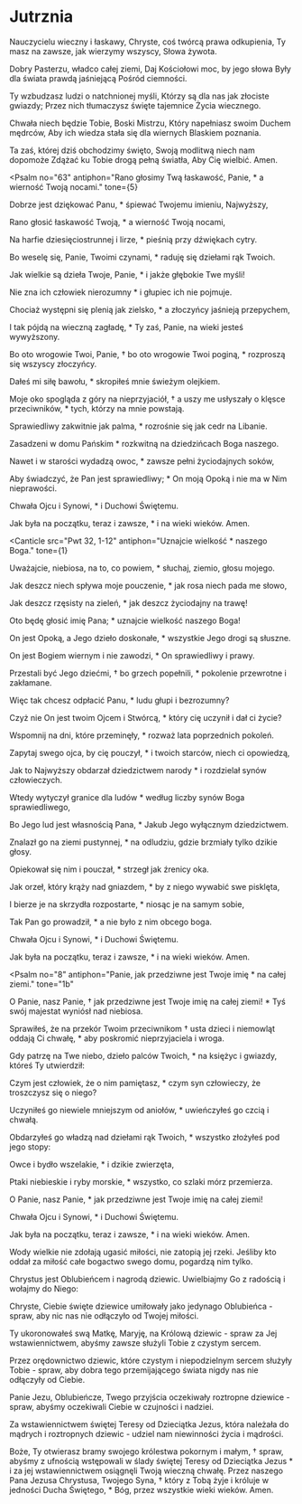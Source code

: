 
# Jutrznia

<Opening />

<Hymn>

Nauczycielu wieczny i łaskawy,
Chryste, coś twórcą prawa odkupienia,
Ty masz na zawsze, jak wierzymy wszyscy,
Słowa żywota.

Dobry Pasterzu, władco całej ziemi,
Daj Kościołowi moc, by jego słowa
Były dla świata prawdą jaśniejącą
Pośród ciemności.

Ty wzbudzasz ludzi o natchnionej myśli,
Którzy są dla nas jak złociste gwiazdy;
Przez nich tłumaczysz święte tajemnice
Życia wiecznego.

Chwała niech będzie Tobie, Boski Mistrzu,
Który napełniasz swoim Duchem mędrców,
Aby ich wiedza stała się dla wiernych
Blaskiem poznania.

Ta zaś, której dziś obchodzimy święto,
Swoją modlitwą niech nam dopomoże
Zdążać ku Tobie drogą pełną światła,
Aby Cię wielbić. Amen.

</Hymn>

<Psalm
  no="63"
  antiphon="Rano głosimy Twą łaskawość, Panie, * a wierność Twoją nocami."
  tone={5}
>

Dobrze jest dziękować Panu, *
śpiewać Twojemu imieniu, Najwyższy,

Rano głosić łaskawość Twoją, *
a wierność Twoją nocami,

Na harfie dziesięciostrunnej i lirze, *
pieśnią przy dźwiękach cytry.

Bo weselę się, Panie, Twoimi czynami, *
raduję się dziełami rąk Twoich.

Jak wielkie są dzieła Twoje, Panie, *
i jakże głębokie Twe myśli!

Nie zna ich człowiek nierozumny *
i głupiec ich nie pojmuje.

Chociaż występni się plenią jak zielsko, *
a złoczyńcy jaśnieją przepychem,

I tak pójdą na wieczną zagładę, *
Ty zaś, Panie, na wieki jesteś wywyższony.

Bo oto wrogowie Twoi, Panie, †
bo oto wrogowie Twoi poginą, *
rozproszą się wszyscy złoczyńcy.

Dałeś mi siłę bawołu, *
skropiłeś mnie świeżym olejkiem.

Moje oko spogląda z góry na nieprzyjaciół, †
a uszy me usłyszały o klęsce przeciwników, *
tych, którzy na mnie powstają.

Sprawiedliwy zakwitnie jak palma, *
rozrośnie się jak cedr na Libanie.

Zasadzeni w domu Pańskim *
rozkwitną na dziedzińcach Boga naszego.

Nawet i w starości wydadzą owoc, *
zawsze pełni życiodajnych soków,

Aby świadczyć, że Pan jest sprawiedliwy; *
On moją Opoką i nie ma w Nim nieprawości.

Chwała Ojcu i Synowi, *
i Duchowi Świętemu.

Jak była na początku, teraz i zawsze, *
i na wieki wieków. Amen.

</Psalm>

<Canticle
  src="Pwt 32, 1-12"
  antiphon="Uznajcie wielkość * naszego Boga."
  tone={1}
>

Uważajcie, niebiosa, na to, co powiem, *
słuchaj, ziemio, głosu mojego.

Jak deszcz niech spływa moje pouczenie, *
jak rosa niech pada me słowo,

Jak deszcz rzęsisty na zieleń, *
jak deszcz życiodajny na trawę!

Oto będę głosić imię Pana; *
uznajcie wielkość naszego Boga!

On jest Opoką, a Jego dzieło doskonałe, *
wszystkie Jego drogi są słuszne.

On jest Bogiem wiernym i nie zawodzi, *
On sprawiedliwy i prawy.

Przestali być Jego dziećmi, †
bo grzech popełnili, *
pokolenie przewrotne i zakłamane.

Więc tak chcesz odpłacić Panu, *
ludu głupi i bezrozumny?

Czyż nie On jest twoim Ojcem i Stwórcą, *
który cię uczynił i dał ci życie?

Wspomnij na dni, które przeminęły, *
rozważ lata poprzednich pokoleń.

Zapytaj swego ojca, by cię pouczył, *
i twoich starców, niech ci opowiedzą,

Jak to Najwyższy obdarzał dziedzictwem narody *
i rozdzielał synów człowieczych.

Wtedy wytyczył granice dla ludów *
według liczby synów Boga sprawiedliwego,

Bo Jego lud jest własnością Pana, *
Jakub Jego wyłącznym dziedzictwem.

Znalazł go na ziemi pustynnej, *
na odludziu, gdzie brzmiały tylko dzikie głosy.

Opiekował się nim i pouczał, *
strzegł jak źrenicy oka.

Jak orzeł, który krąży nad gniazdem, *
by z niego wywabić swe pisklęta,

I bierze je na skrzydła rozpostarte, *
niosąc je na samym sobie,

Tak Pan go prowadził, *
a nie było z nim obcego boga.

Chwała Ojcu i Synowi, *
i Duchowi Świętemu.

Jak była na początku, teraz i zawsze, *
i na wieki wieków. Amen.

</Canticle>

<Psalm
  no="8"
  antiphon="Panie, jak przedziwne jest Twoje imię * na całej ziemi."
  tone="1b"
>

O Panie, nasz Panie, †
jak przedziwne jest Twoje imię na całej ziemi! *
Tyś swój majestat wyniósł nad niebiosa.

Sprawiłeś, że na przekór Twoim przeciwnikom †
usta dzieci i niemowląt oddają Ci chwałę, *
aby poskromić nieprzyjaciela i wroga.

Gdy patrzę na Twe niebo, dzieło palców Twoich, *
na księżyc i gwiazdy, któreś Ty utwierdził:

Czym jest człowiek, że o nim pamiętasz, *
czym syn człowieczy, że troszczysz się o niego?

Uczyniłeś go niewiele mniejszym od aniołów, *
uwieńczyłeś go czcią i chwałą.

Obdarzyłeś go władzą nad dziełami rąk Twoich, *
wszystko złożyłeś pod jego stopy:

Owce i bydło wszelakie, *
i dzikie zwierzęta,

Ptaki niebieskie i ryby morskie, *
wszystko, co szlaki mórz przemierza.

O Panie, nasz Panie, *
jak przedziwne jest Twoje imię na całej ziemi!

Chwała Ojcu i Synowi, *
i Duchowi Świętemu.

Jak była na początku, teraz i zawsze, *
i na wieki wieków. Amen.

</Psalm>

<Reading src="PnP 8, 7">
Wody wielkie nie zdołają ugasić miłości, nie zatopią jej rzeki.
Jeśliby kto oddał za miłość całe bogactwo swego domu, pogardzą nim tylko.
</Reading>

<Responsory
  a="Szukam Ciebie, Panie,"
  b="Mówi serce moje."
  c="Będę szukać Twego oblicza."
/>

<Benedictus antiphon="Jeśli się nie odmienicie * i nie staniecie jak dzieci, / nie wejdziecie do królestwa niebieskiego." tone={5} />

<Intercessions response="Nagrodo dziewic, wysłuchaj nas, Panie.">

Chrystus jest Oblubieńcem i nagrodą dziewic.
Uwielbiajmy Go z radością i wołajmy do Niego:

Chryste, Ciebie święte dziewice umiłowały jako jedynago Oblubieńca - spraw, aby nic nas nie odłączyło od Twojej miłości.

Ty ukoronowałeś swą Matkę, Maryję, na Królową dziewic - spraw za Jej wstawiennictwem, abyśmy zawsze służyli Tobie z czystym sercem.

Przez orędownictwo dziewic, które czystym i niepodzielnym sercem służyły Tobie - spraw, aby dobra tego przemijającego świata nigdy nas nie odłączyły od Ciebie.

Panie Jezu, Oblubieńcze, Twego przyjścia oczekiwały roztropne dziewice - spraw, abyśmy oczekiwali Ciebie w czujności i nadziei.

Za wstawiennictwem świętej Teresy od Dzieciątka Jezus, która należała do mądrych i roztropnych dziewic - udziel nam niewinności życia i mądrości.

</Intercessions>

<Prayer>
  Boże, Ty otwierasz bramy swojego królestwa pokornym i małym,
  † spraw, abyśmy z ufnością wstępowali w ślady świętej Teresy od Dzieciątka Jezus *
  i za jej wstawiennictwem osiągnęli Twoją wieczną chwałę.
  Przez naszego Pana Jezusa Chrystusa, Twojego Syna, † który z Tobą
  żyje i króluje w jedności Ducha Świętego, * Bóg, przez wszystkie wieki wieków.
  Amen.
</Prayer>

<Dismissal />
